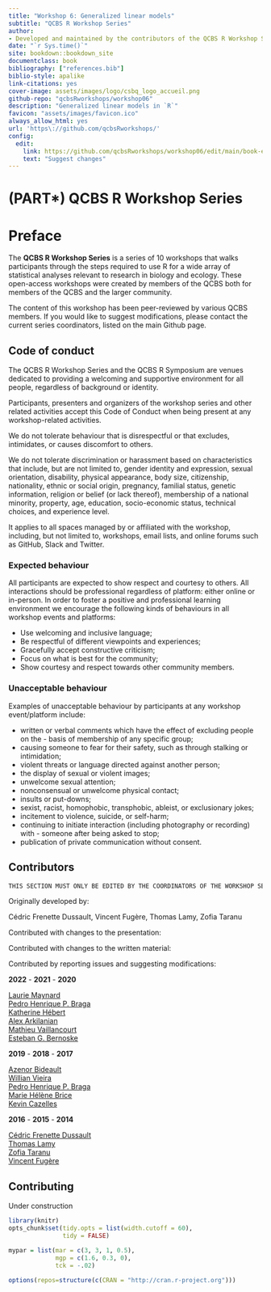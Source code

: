 ```yaml
--- 
title: "Workshop 6: Generalized linear models"
subtitle: "QCBS R Workshop Series"
author:
- Developed and maintained by the contributors of the QCBS R Workshop Series^[The QCBS R Workshop Series is part of the [Québec Centre for Biodiversity Science](https://www.qcbs.ca), and is maintained by the series coordinators and graduent student, postdoctoral, and research professional members. **The contributors for this workshop can be accessed [here](link)**.]
date: "`r Sys.time()`"
site: bookdown::bookdown_site
documentclass: book
bibliography: ["references.bib"]
biblio-style: apalike
link-citations: yes
cover-image: assets/images/logo/csbq_logo_accueil.png
github-repo: "qcbsRworkshops/workshop06"
description: "Generalized linear models in `R`"
favicon: "assets/images/favicon.ico"
always_allow_html: yes
url: 'https\://github.com/qcbsRworkshops/'
config:
  edit:
    link: https://github.com/qcbsRworkshops/workshop06/edit/main/book-en/%s
    text: "Suggest changes"
---
```

# (PART\*) QCBS R Workshop Series {-}

# Preface {-}

The **QCBS R Workshop Series** is a series of 10 workshops that walks participants through the steps required to use R for a wide array of statistical analyses relevant to research in biology and ecology. These open-access workshops were created by members of the QCBS both for members of the QCBS and the larger community.

The content of this workshop has been peer-reviewed by various QCBS members. If you would like to suggest modifications, please contact the current series coordinators, listed on the main Github page.

## Code of conduct

The QCBS R Workshop Series and the QCBS R Symposium are venues dedicated to providing a welcoming and supportive environment for all people, regardless of background or identity.

Participants, presenters and organizers of the workshop series and other related activities accept this Code of Conduct when being present at any workshop-related activities.

We do not tolerate behaviour that is disrespectful or that excludes, intimidates, or causes discomfort to others.

We do not tolerate discrimination or harassment based on characteristics that include, but are not limited to, gender identity and expression, sexual orientation, disability, physical appearance, body size, citizenship, nationality, ethnic or social origin, pregnancy, familial status, genetic information, religion or belief (or lack thereof), membership of a national minority, property, age, education, socio-economic status, technical choices, and experience level.

It applies to all spaces managed by or affiliated with the workshop, including, but not limited to, workshops, email lists, and online forums such as GitHub, Slack and Twitter.

### Expected behaviour

All participants are expected to show respect and courtesy to others. All interactions should be professional regardless of platform: either online or in-person. In order to foster a positive and professional learning environment we encourage the following kinds of behaviours in all workshop events and platforms:

- Use welcoming and inclusive language;
- Be respectful of different viewpoints and experiences;
- Gracefully accept constructive criticism;
- Focus on what is best for the community;
- Show courtesy and respect towards other community members.

### Unacceptable behaviour

Examples of unacceptable behaviour by participants at any workshop event/platform include:

- written or verbal comments which have the effect of excluding people on the - basis of membership of any specific group;
- causing someone to fear for their safety, such as through stalking or intimidation;
- violent threats or language directed against another person;
- the display of sexual or violent images;
- unwelcome sexual attention;
- nonconsensual or unwelcome physical contact;
- insults or put-downs;
- sexist, racist, homophobic, transphobic, ableist, or exclusionary jokes;
- incitement to violence, suicide, or self-harm;
- continuing to initiate interaction (including photography or recording) with - someone after being asked to stop;
- publication of private communication without consent.


## Contributors

```r
THIS SECTION MUST ONLY BE EDITED BY THE COORDINATORS OF THE WORKSHOP SERIES
```

Originally developed by:

Cédric Frenette Dussault, Vincent Fugère, Thomas Lamy, Zofia Taranu

Contributed with changes to the presentation:

Contributed with changes to the written material:

Contributed by reporting issues and suggesting modifications:

**2022** - **2021** - **2020**

[Laurie Maynard](https://github.com/LaurieMaynard)\
[Pedro Henrique P. Braga](https://github.com/pedrohbraga)\
[Katherine Hébert](https://github.com/katherinehebert)\
[Alex Arkilanian]()\
[Mathieu Vaillancourt](mathieu.vaillancourt.2@ulaval.ca)\
[Esteban G. Bernoske]()\

**2019** - **2018** - **2017**

[Azenor Bideault]()\
[Willian Vieira]()\
[Pedro Henrique P. Braga](https://github.com/pedrohbraga)\
[Marie Hélène Brice]()\
[Kevin Cazelles]()\

**2016** - **2015** - **2014**

[Cédric Frenette Dussault]()\
[Thomas Lamy]()\
[Zofia Taranu]()\
[Vincent Fugère]()\

## Contributing

Under construction


```r
library(knitr)
opts_chunk$set(tidy.opts = list(width.cutoff = 60),
               tidy = FALSE)

mypar = list(mar = c(3, 3, 1, 0.5), 
             mgp = c(1.6, 0.3, 0), 
             tck = -.02)

options(repos=structure(c(CRAN = "http://cran.r-project.org")))
```
